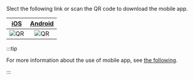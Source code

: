 Slect the following link or scan the QR code to download the mobile app.

| [iOS](https://apps.apple.com/us/app/whatap-mobile/id6450067434) | [Android](https://play.google.com/store/apps/details?id=io.whatap.lion) |
| :-------------------------------------------------------------: | :---------------------------------------------------------------------: |
|              ![QR](/img/mobile/whatap-app-ios.png)              |                ![QR](/img/mobile/whatap-app-android.png)                |

:::tip

For more information about the use of mobile app, see [the following](../../mobile-app).

:::
